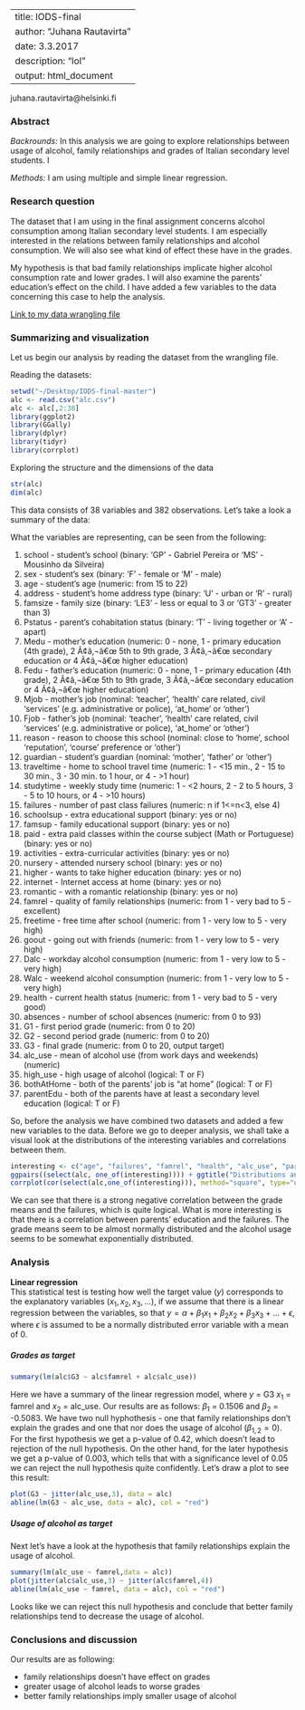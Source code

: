 
---
title: IODS-final
author: "Juhana Rautavirta"
date: 3.3.2017
description: "lol"
output: html_document
---
<p> juhana.rautavirta@helsinki.fi </p>

### Abstract

*Backrounds:*
In this analysis we are going to explore relationships between usage of alcohol, family relationships and grades of Italian secondary level students. I
  
*Methods:*
I am using multiple and simple linear regression.

### Research question

The dataset that I am using in the final assignment concerns alcohol consumption among Italian secondary level students. I am especially interested in the relations between family relationships and alcohol consumption. We will also see what kind of effect these have in the grades.

My hypothesis is that bad family relationships implicate higher alcohol consumption rate and lower grades. I will also examine the parents' education's effect on the child. I have added a few variables to the data concerning this case to help the analysis.

[Link to my data wrangling file](https://github.com/JunzQ7/IODS-final/blob/master/final_wrangling.R)


### Summarizing and visualization

Let us begin our analysis by reading the dataset from the wrangling file.

Reading the datasets:
```r
setwd("~/Desktop/IODS-final-master")
alc <- read.csv("alc.csv")
alc <- alc[,2:38]
library(ggplot2)
library(GGally)
library(dplyr)
library(tidyr)
library(corrplot)
```

Exploring the structure and the dimensions of the data

```r
str(alc)
dim(alc)
```

This data consists of 38 variables and 382 observations. Let's take a look a summary of the data:

What the variables are representing, can be seen from the following:

1. school - student's school (binary: 'GP' - Gabriel Pereira or 'MS' - Mousinho da Silveira) 
2. sex - student's sex (binary: 'F' - female or 'M' - male) 
3. age - student's age (numeric: from 15 to 22) 
4. address - student's home address type (binary: 'U' - urban or 'R' - rural) 
5. famsize - family size (binary: 'LE3' - less or equal to 3 or 'GT3' - greater than 3) 
6. Pstatus - parent's cohabitation status (binary: 'T' - living together or 'A' - apart) 
7. Medu - mother's education (numeric: 0 - none, 1 - primary education (4th grade), 2 Ã¢â‚¬â€œ 5th to 9th grade, 3 Ã¢â‚¬â€œ secondary education or 4 Ã¢â‚¬â€œ higher education) 
8. Fedu - father's education (numeric: 0 - none, 1 - primary education (4th grade), 2 Ã¢â‚¬â€œ 5th to 9th grade, 3 Ã¢â‚¬â€œ secondary education or 4 Ã¢â‚¬â€œ higher education) 
9. Mjob - mother's job (nominal: 'teacher', 'health' care related, civil 'services' (e.g. administrative or police), 'at_home' or 'other') 
10. Fjob - father's job (nominal: 'teacher', 'health' care related, civil 'services' (e.g. administrative or police), 'at_home' or 'other') 
11. reason - reason to choose this school (nominal: close to 'home', school 'reputation', 'course' preference or 'other') 
12. guardian - student's guardian (nominal: 'mother', 'father' or 'other') 
13. traveltime - home to school travel time (numeric: 1 - <15 min., 2 - 15 to 30 min., 3 - 30 min. to 1 hour, or 4 - >1 hour) 
14. studytime - weekly study time (numeric: 1 - <2 hours, 2 - 2 to 5 hours, 3 - 5 to 10 hours, or 4 - >10 hours) 
15. failures - number of past class failures (numeric: n if 1<=n<3, else 4) 
16. schoolsup - extra educational support (binary: yes or no) 
17. famsup - family educational support (binary: yes or no) 
18. paid - extra paid classes within the course subject (Math or Portuguese) (binary: yes or no) 
19. activities - extra-curricular activities (binary: yes or no) 
20. nursery - attended nursery school (binary: yes or no) 
21. higher - wants to take higher education (binary: yes or no) 
22. internet - Internet access at home (binary: yes or no) 
23. romantic - with a romantic relationship (binary: yes or no) 
24. famrel - quality of family relationships (numeric: from 1 - very bad to 5 - excellent) 
25. freetime - free time after school (numeric: from 1 - very low to 5 - very high) 
26. goout - going out with friends (numeric: from 1 - very low to 5 - very high) 
27. Dalc - workday alcohol consumption (numeric: from 1 - very low to 5 - very high) 
28. Walc - weekend alcohol consumption (numeric: from 1 - very low to 5 - very high) 
29. health - current health status (numeric: from 1 - very bad to 5 - very good) 
30. absences - number of school absences (numeric: from 0 to 93) 
31. G1 - first period grade (numeric: from 0 to 20) 
32. G2 - second period grade (numeric: from 0 to 20) 
33. G3 - final grade (numeric: from 0 to 20, output target) 
34. alc_use - mean of alcohol use (from work days and weekends) (numeric)
35. high_use - high usage of alcohol (logical: T or F)
36. bothAtHome - both of the parents' job is "at home" (logical: T or F)
37. parentEdu - both of the parents have at least a secondary level education (logical: T or F)

So, before the analysis we have combined two datasets and added a few new variables to the data. Before we go to deeper analysis, we shall take a visual look at the distributions of the interesting variables and correlations between them.


```r
interesting <- c("age", "failures", "famrel", "health", "alc_use", "parentEdu", "G3")
ggpairs((select(alc, one_of(interesting)))) + ggtitle("Distributions and correlations")
corrplot(cor(select(alc,one_of(interesting))), method="square", type="upper", cl.pos="b", tl.pos="d", tl.cex=0.6)
```
  
    
We can see that there is a strong negative correlation between the grade means and the failures, which is quite logical. What is more interesting is that there is a correlation between parents' education and the failures. The grade means seem to be almost normally distributed and the alcohol usage seems to be somewhat exponentially distributed.

### Analysis


**Linear regression**  
This statistical test is testing how well the target value ($y$) corresponds to the explanatory variables ($x_1, x_2, x_3, ...$), if we assume that there is a linear regression between the variables, so that $y = \alpha + \beta_1x_1 + \beta_2x_2 + \beta_3x_3 + ... + \epsilon$, where $\epsilon$ is assumed to be a normally distributed error variable with a mean of 0. 
  

##### **Grades as target**

```r
summary(lm(alc$G3 ~ alc$famrel + alc$alc_use))
```

Here we have a summary of the linear regression model, where $y$ = G3 $x_1$ = famrel and $x_2$ = alc_use. Our results are as follows: $\beta_1$ = 0.1506 and $\beta_2$ = -0.5083. We have two null hyphothesis - one that family relationships don't explain the grades and one that nor does the usage of alcohol ($\beta_{1,2} = 0$). For the first hypothesis we get a p-value of 0.42, which doesn't lead to rejection of the null hypothesis. On the other hand, for the later hypothesis we get a p-value of 0.003, which tells that with a significance level of 0.05 we can reject the null hypothesis quite confidently. Let's draw a plot to see this result:

```r
plot(G3 ~ jitter(alc_use,3), data = alc)
abline(lm(G3 ~ alc_use, data = alc), col = "red")
```


##### **Usage of alcohol as target**

Next let's have a look at the hypothesis that family relationships explain the usage of alcohol.

```r
summary(lm(alc_use ~ famrel,data = alc))
plot(jitter(alc$alc_use,3) ~ jitter(alc$famrel,4))
abline(lm(alc_use ~ famrel, data = alc), col = "red")
```
  
    
    
Looks like we can reject this null hypothesis and conclude that better family relationships tend to decrease the usage of alcohol.


### Conclusions and discussion
  
  
Our results are as following:

* family relationships doesn't have effect on grades
* greater usage of alcohol leads to worse grades
* better family relationships imply smaller usage of alcohol









